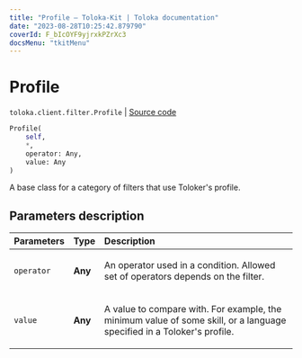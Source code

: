 ```yaml
---
title: "Profile — Toloka-Kit | Toloka documentation"
date: "2023-08-28T10:25:42.879790"
coverId: F_bIcOYF9yjrxkPZrXc3
docsMenu: "tkitMenu"
---
```


# Profile

`toloka.client.filter.Profile` | [Source code](https://github.com/Toloka/toloka-kit/blob/v1.2.1/src/client/filter.py#L177)

```python
Profile(
    self,
    *,
    operator: Any,
    value: Any
)
```

A base class for a category of filters that use Toloker's profile.

## Parameters description

| Parameters | Type | Description |
| :----------| :----| :-----------|
`operator`|**Any**|<p>An operator used in a condition. Allowed set of operators depends on the filter.</p>
`value`|**Any**|<p>A value to compare with. For example, the minimum value of some skill, or a language specified in a Toloker's profile.</p>